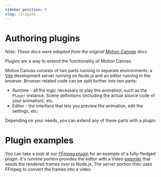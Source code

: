 ```yaml
---
sidebar_position: 8
slug: /plugins
---
```



# Authoring plugins

*Note: These docs were adopted from the original [Motion Canvas](https://motioncanvas.io/docs/) docs*

Plugins are a way to extend the functionality of Motion Canvas.

Motion Canvas consists of two parts running in separate environments: a
[Vite](https://vitejs.dev/) development server running on Node.js and an editor
running in the browser. Browser-related code can be split further into two
parts:

- Runtime - all the logic necessary to play the animation, such as the `Player`
  instance, Scene definitions (including the actual source code of your
  animation), etc.
- Editor - the interface that lets you preview the animation, edit the settings,
  etc.

Depending on your needs, you can extend any of these parts with a plugin:

<DocCardList items={useCurrentSidebarCategory().items} />

# Plugin examples

You can take a look at our [FFmpeg plugin][ffmpeg-plugin] for an example of a
fully-fledged plugin. It's runtime portion provides the editor with a Video
[exporter](/api/core/app/Exporter) that sends the rendered frames over to
Node.js. The server portion then uses FFmpeg to convert the frames into a video.

[ffmpeg-plugin]: https://github.com/revideo/exporters/tree/main/packages/ffmpeg
